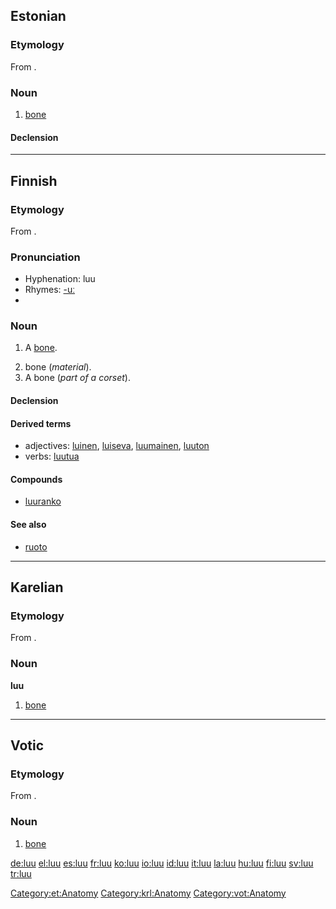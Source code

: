 ==Estonian==

===Etymology===
From {{proto|Uralic|luwe|lang=et}}.

===Noun===
{{infl|et|noun}}

# [[bone]]

[[Category:et:Anatomy]]

====Declension====
{{et-decl-02|lu|u}}

----

==Finnish==

===Etymology===
From {{proto|Uralic|luwe|lang=fi}}.

===Pronunciation===
*Hyphenation: luu
*Rhymes: [[Rhymes:Finnish:-uː|-uː]]
*{{IPA|[luː]}}

===Noun===
{{fi-noun|lu|type=puu}}

# {{context|skeleton|lang=fi}} A [[bone]].
# bone (''material'').
# A bone (''part of a corset'').

====Declension====
{{fi-decl-voi|lu|u}}

====Derived terms====
*adjectives: [[luinen]], [[luiseva]], [[luumainen]], [[luuton]]
*verbs: [[luutua]]

====Compounds====
*[[luuranko]]

====See also====
*[[ruoto]]

----

==Karelian==

===Etymology===
From {{proto|Uralic|luwe|lang=krl}}.

===Noun===
'''luu'''

#[[bone]]

[[Category:krl:Anatomy]]

----

==Votic==

===Etymology===
From {{proto|Uralic|luwe|lang=vot}}.

===Noun===
{{infl|vot|noun}}

# [[bone]]

[[Category:vot:Anatomy]]

[[de:luu]]
[[el:luu]]
[[es:luu]]
[[fr:luu]]
[[ko:luu]]
[[io:luu]]
[[id:luu]]
[[it:luu]]
[[la:luu]]
[[hu:luu]]
[[fi:luu]]
[[sv:luu]]
[[tr:luu]]